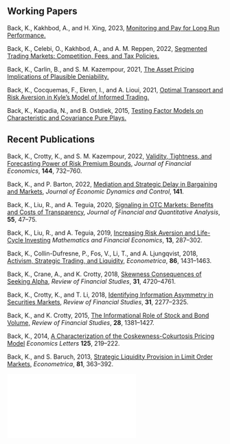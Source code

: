 ## Working Papers

Back, K., Kakhbod, A., and H. Xing, 2023, [Monitoring and Pay for Long Run Performance.](Contract_and_monitoring.pdf)

Back, K., Celebi, O., Kakhbod, A., and A. M. Reppen, 2022, [Segmented Trading Markets: Competition, Fees, and Tax Policies.](https://papers.ssrn.com/sol3/papers.cfm?abstract_id=4119978)

Back, K., Carlin, B., and S. M. Kazempour, 2021, [The Asset Pricing Implications of Plausible Deniability.](https://papers.ssrn.com/sol3/papers.cfm?abstract_id=3768261)

Back, K., Cocquemas, F., Ekren, I., and A. Lioui, 2021, [Optimal Transport and Risk Aversion in Kyle's Model of Informed Trading.](https://papers.ssrn.com/sol3/papers.cfm?abstract_id=3628726)

Back, K., Kapadia, N., and B. Ostdiek, 2015, [Testing Factor Models on Characteristic and Covariance Pure Plays.](https://papers.ssrn.com/sol3/papers.cfm?abstract_id=2621696)

## Recent Publications

Back, K., Crotty, K., and S. M. Kazempour, 2022, [Validity, Tightness, and Forecasting Power of Risk Premium Bounds,](pubs/Back_Crotty_Kazempour_JFE_2022.pdf) *Journal of Financial Economics*, **144**, 732--760.

Back, K., and P. Barton, 2022, [Mediation and Strategic Delay in Bargaining and Markets,](https://www.sciencedirect.com/science/article/abs/pii/S0165188922000811) *Journal of Economic Dynamics and Control*, **141**.

Back, K., Liu, R., and A. Teguia, 2020, [Signaling in OTC Markets: Benefits and Costs of Transparency,](pubs/Back_Liu_Teguia_JFQA_2020.pdf) *Journal of Financial and Quantitative Analysis*, **55**, 47--75.

Back, K., Liu, R., and A. Teguia, 2019, [Increasing Risk Aversion and Life-Cycle Investing](pubs/Back_Liu_Teguia_MAFE_2019.pdf) *Mathematics and Financial Economics*, **13**, 287--302.

Back, K., Collin-Dufresne, P., Fos, V., Li, T., and A. Ljungqvist, 2018, [Activism, Strategic Trading, and Liquidity,](pubs/Back_et_al_Econometrica_2018.pdf) *Econometrica*, **86**, 1431--1463.

Back, K., Crane, A., and K. Crotty, 2018, [Skewness Consequences of Seeking Alpha,](pubs/Back_Crane_Crotty_RFS_2018.pdf) *Review of Financial Studies*, **31**, 4720--4761.

Back, K., Crotty, K., and T. Li, 2018, [Identifying Information Asymmetry in Securities Markets,](pubs/Back_Crotty_Li_RFS_2018.pdf) *Review of Financial Studies*, **31**, 2277--2325.

Back, K., and K. Crotty, 2015, [The Informational Role of Stock and Bond Volume,](pubs/Back_Crotty_RFS_2015.pdf) *Review of Financial Studies*, **28**, 1381--1427.

Back, K., 2014, [A Characterization of the Coskewness-Cokurtosis Pricing Model](Back_EconLetters_2014.pdf) *Economics Letters* **125**, 219--222. 

Back, K., and S. Baruch, 2013, [Strategic Liquidity Provision in Limit Order Markets,](pubs/Back_Baruch_Econometrica_2013.pdf) *Econometrica*, **81**, 363--392.
 
![](cv.pdf)

